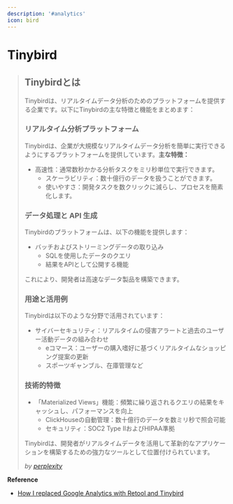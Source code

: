 ```yaml
---
description: '#analytics'
icon: bird
---
```


# Tinybird

> ## Tinybirdとは <a href="#tinybirdtoha" id="tinybirdtoha"></a>
>
> Tinybirdは、リアルタイムデータ分析のためのプラットフォームを提供する企業です。以下にTinybirdの主な特徴と機能をまとめます：
>
> ### リアルタイム分析プラットフォーム <a href="#riarutaimupurattofmu" id="riarutaimupurattofmu"></a>
>
> Tinybirdは、企業が大規模なリアルタイムデータ分析を簡単に実行できるようにするプラットフォームを提供しています。**主な特徴：**
>
> * 高速性：通常数秒かかる分析タスクをミリ秒単位で実行できます。
>   * スケーラビリティ：数十億行のデータを扱うことができます。
>   * 使いやすさ：開発タスクを数クリックに減らし、プロセスを簡素化します。
>
> ### データ処理と API 生成 <a href="#dtato-api" id="dtato-api"></a>
>
> Tinybirdのプラットフォームは、以下の機能を提供します：
>
> * バッチおよびストリーミングデータの取り込み
>   * SQLを使用したデータのクエリ
>   * 結果をAPIとして公開する機能
>
> これにより、開発者は高速なデータ製品を構築できます。
>
> ### 用途と活用例 <a href="#to" id="to"></a>
>
> Tinybirdは以下のような分野で活用されています：
>
> * サイバーセキュリティ：リアルタイムの侵害アラートと過去のユーザー活動データの組み合わせ
>   * eコマース：ユーザーの購入嗜好に基づくリアルタイムなショッピング提案の更新
>   * スポーツギャンブル、在庫管理など
>
> ### 技術的特徴 <a href="#ji-shu-de-te-zhi" id="ji-shu-de-te-zhi"></a>
>
> * 「Materialized Views」機能：頻繁に繰り返されるクエリの結果をキャッシュし、パフォーマンスを向上
>   * ClickHouseの自動管理：数十億行のデータを数ミリ秒で照会可能
>   * セキュリティ：SOC2 Type IIおよびHIPAA準拠
>
> Tinybirdは、開発者がリアルタイムデータを活用して革新的なアプリケーションを構築するための強力なツールとして位置付けられています。
>
> _by_ [_perplexity_](https://www.perplexity.ai/search/tinybirdtoha-d7aQLb5GRSyOw6bz3cKVcQ)

**Reference**

* [How I replaced Google Analytics with Retool and Tinybird](https://retool.com/blog/how-i-replaced-google-analytics-with-retool-and-tinybird)
